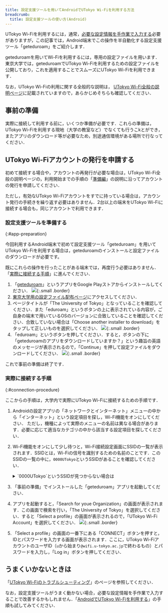 ```yaml
---
title: 設定支援ツールを用いてAndroidでUTokyo Wi-Fiを利用する方法
breadcrumb:
  title: 設定支援ツールの使い方(Android)
---
```


UTokyo Wi-Fiを利用するには，通常，[必要な設定情報を手作業で入力する](/utokyo_wifi/android#procedure)必要がありますが，この記事では，Android端末でこの操作を半自動化する設定支援ツール「geteduroam」をご紹介します．

geteduroamを用いてWi-Fiを利用するには，専用の設定ファイルを用います．東京大学では，geteduroamでUTokyo Wi-Fiを利用するための設定ファイルを公開しており，これを適用することでスムーズにUTokyo Wi-Fiを利用できます．

なお，UTokyo Wi-Fiの利用に関する全般的な説明は， [UTokyo Wi-Fi全般の説明ページ](/utokyo_wifi/)に記載されていますので，あらかじめそちらも確認してください．

## 事前の準備

実際に接続して利用する前に，いくつか準備が必要です．これらの準備は，UTokyo Wi-Fiを利用する現地（大学の教室など）でなくても行うこkとができ，またアプリのダウンロード等が必要なため，別途通信環境がある場所で行なってください．

## UTokyo Wi-Fiアカウントの発行を申請する

初めて接続する場合や，アカウントの再発行が必要な場合は，UTokyo Wi-Fi全般の説明ページの，利用開始までの手順の「[準備編](/utokyo_wifi/#apply)」の説明に沿ってアカウントの発行を申請してください．

ただし，有効なUTokyo Wi-Fiアカウントをすでに持っている場合は，アカウント発行の手続きを繰り返す必要はありません．2台以上の端末をUTokyo Wi-Fiに接続する場合も，同じアカウントで利用できます．

### 設定支援ツールを準備する
{:#app-preparation}

今回利用するAndroid端末で初めて設定支援ツール「geteduroam」を用いてUTokyo Wi-Fiを利用する場合は，geteduroamのインストールと設定ファイルのダウンロードが必要です。

既にこれらの操作を行ったことがある端末では，再度行う必要はありません．「[実際に接続する手順](#connection-procedure)」に進んでください．

1. 「[geteduroam](https://play.google.com/store/apps/details?id=app.eduroam.geteduroam&hl=ja&gl=US&pli=1)」というアプリをGoogle Playストアからインストールしてください．
    ![](img/geteduroam.png){:.small .border}
2. [東京大学用の設定ファイル配布ページ](https://cat.eduroam.org/?idp=7323)にアクセスしてください．
3. ページタイトルが「The University of Tokyo」となっていることを確認してください．また「eduroam」というボタンの上に表示されている内容が，ご自身の端末で用いているOSのバージョンに合致していることを確認してください．合致していない場合は「Choose another installer to download」をタップして正しいものを選択してください．
    ![](img/download-installer.png){:.small .border}
4. 「eduroam」というボタンを押してください．すると，ボタンの下に「geteduroamのアプリをダウンロードしていますか？」という趣旨の英語のメッセージが表示されるので，「Continue」を押して設定ファイルをダウンロードしてください．
    ![](img/download-installer-continue.png){:.small .border}

これで事前の準備は終了です．

### 実際に接続する手順
{:#connection-procedure}

ここからの手順は，大学内で実際にUTokyo Wi-Fiに接続するための手順です．

1. Androidの設定アプリの「ネットワークとインターネット」メニューの中から「インターネット」という設定項目を探し，Wi-Fi機能をオンにしてください． ただし，機種によって実際のメニューの名前は異なる場合があります．必要に応じて適当なカテゴリの中から該当する設定項目を探してください．
2. Wi-Fi機能をオンにして少し待つと，Wi-Fi接続設定画面にSSIDの一覧が表示されます．SSIDとは，Wi-Fiの信号を識別するための名前のことです．このSSIDの一覧の中に，`0000UTokyo`というSSIDがあることを確認してください．
    <details>
    <summary>`0000UTokyo`というSSIDが見つからない場合は</summary>
    場所によっては，UTokyo Wi-Fiの電波が届いていない可能性があります．場所を変えて再度試してみてください．これまで問題なく利用できていたにもかかわらずSSIDが見つからない場合は，[uteleconサポート窓口](/support/)から問い合わせてください．
    </details>

3. 「事前の準備」でインストールした「geteduroam」アプリを起動してください．
4. アプリを起動すると，「Search for youe Organization」の画面が表示されます．この画面で検索を行い，「The University of Tokyo」を選択してください．すると「Select a profile」の画面が表示されるので，「UTokyo Wi-Fi Account」を選択してください．
    ![](img/select-profile.png){:.small .border}
5. 「Select a profile」の画面の一番下にある「CONNECT」ボタンを押すと，IDとパスワードを入力する画面が表示されます．ここに，UTokyo Wi-FiアカウントのユーザID（`u`から始まり`@wifi.u-tokyo.ac.jp`で終わるもの）とパスワードを入力し，「Log in」ボタンを押してください．



## うまくいかないときは

「[UTokyo Wi-Fiのトラブルシューティング](/utokyo_wifi/trouble_shooting)」のページを参照してください．

なお，設定支援ツールがうまく動かない場合，必要な設定情報を手作業で入力することで改善するかもしれません．「[AndroidでUTokyo Wi-Fiを利用する](/utokyo_wifi/android)」の手順も試してみてください．